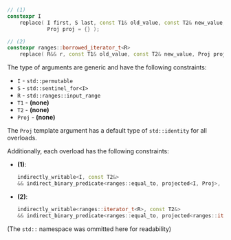 ```cpp
// (1)
constexpr I
    replace( I first, S last, const T1& old_value, const T2& new_value,
             Proj proj = {} );

// (2)
constexpr ranges::borrowed_iterator_t<R>
    replace( R&& r, const T1& old_value, const T2& new_value, Proj proj = {} );
```

The type of arguments are generic and have the following constraints:
- `I` - `std::permutable`
- `S` - `std::sentinel_for<I>`
- `R` - `std::ranges::input_range`
- `T1` - **(none)**
- `T2` - **(none)**
- `Proj` - **(none)**

The `Proj` template argument has a default type of `std::identity` for all overloads.

Additionally, each overload has the following constraints:
- **(1)**:
  ```cpp
  indirectly_writable<I, const T2&>
  && indirect_binary_predicate<ranges::equal_to, projected<I, Proj>, const T1*>
  ```
- **(2)**:
  ```cpp
  indirectly_writable<ranges::iterator_t<R>, const T2&>
  && indirect_binary_predicate<ranges::equal_to, projected<ranges::iterator_t<R>, Proj>, const T1*>
  ```

(The `std::` namespace was ommitted here for readability)
